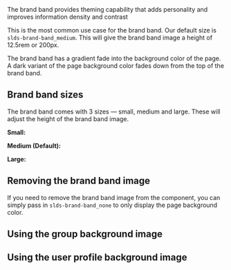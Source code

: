 
<div className="doc lead">
  The brand band provides theming capability that adds personality and improves information density and contrast
</div>

This is the most common use case for the brand band. Our default size is `slds-brand-band_medium`. This will give the brand band image a height of 12.5rem or 200px.

<BrandBandExample size="medium" />

The brand band has a gradient fade into the background color of the page. A dark variant of the page background color fades down from the top of the brand band.

## Brand band sizes

The brand band comes with 3 sizes — small, medium and large. These will adjust the height of the brand band image.

**Small:**

<BrandBandExample size="small" />

**Medium (Default):**

<BrandBandExample size="medium" />

**Large:**

<BrandBandExample size="large" />

## Removing the brand band image

If you need to remove the brand band image from the component, you can simply pass in `slds-brand-band_none` to only display the page background color.

<BrandBandExample size="none" />

## Using the group background image

<BrandBandExample size="medium" image="group" />

## Using the user profile background image

<BrandBandExample size="medium" image="user" />
